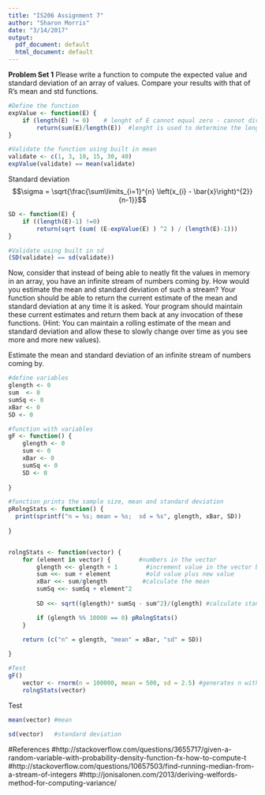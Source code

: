 ```yaml
---
title: "IS206 Assignment 7"
author: "Sharon Morris"
date: "3/14/2017"
output:
  pdf_document: default
  html_document: default
---
```


**Problem Set 1**
Please write a function to compute the expected value and standard deviation of an array of values. Compare your results with that of R’s mean and std functions. 

```r
#Define the function
expValue <- function(E) {
    if (length(E) != 0)    # lenght of E cannot equal zero - cannot divide by zero
        return(sum(E)/length(E))  #lenght is used to determine the length of a list
}

#Validate the function using built in mean
validate <- c(1, 3, 10, 15, 30, 40)
expValue(validate) == mean(validate)
```

Standard deviation 
$$\sigma = \sqrt{\frac{\sum\limits_{i=1}^{n} \left(x_{i} - \bar{x}\right)^{2}} {n-1}}$$
```r
SD <- function(E) {
    if ((length(E)-1) !=0)
        return(sqrt (sum( (E-expValue(E) ) ^2 ) / (length(E)-1)))
}

#Validate using built in sd
(SD(validate) == sd(validate))
```


Now, consider that instead of being able to neatly fit the values in memory in an array, you have an infinite stream of numbers coming by. How would you estimate the mean and standard deviation of such a stream? Your function should be able to return the current estimate of the mean and standard deviation at any time it is asked. Your program should maintain these current estimates and return them back at any invocation of these functions. (Hint: You can maintain a rolling estimate of the mean and standard deviation and allow these to slowly change over time as you see more and more new values).


Estimate the mean and standard deviation of an infinite stream of numbers coming by.

```r
#define variables
glength <- 0
sum  <- 0
sumSq <- 0
xBar <- 0
SD <- 0

#function with variables
gF <- function() {
    glength <- 0
    sum <- 0
    xBar <- 0
    sumSq <- 0
    SD <- 0
    
}

#function prints the sample size, mean and standard deviation
pRolngStats <- function() {
  print(sprintf("n = %s; mean = %s;  sd = %s", glength, xBar, SD))
    
}


rolngStats <- function(vector) {
    for (element in vector) {        #numbers in the vector
        glength <<- glength + 1        #increment value in the vector by 1
        sum <<- sum + element          #old value plus new value
        xBar <<- sum/glength          #calculate the mean
        sumSq <<- sumSq + element^2  
        
        SD <<- sqrt((glength)* sumSq - sum^2)/(glength) #calculate standard deviation

        if (glength %% 10000 == 0) pRolngStats()
    }
    
    return (c("n" = glength, "mean" = xBar, "sd" = SD)) 

}
```

```r
#Test
gF()
    vector <- rnorm(n = 100000, mean = 500, sd = 2.5) #generates n with mean and SD
    rolngStats(vector)
```

Test
```r
mean(vector) #mean
    
sd(vector)   #standard deviation
```



#References
#http://stackoverflow.com/questions/3655717/given-a-random-variable-with-probability-density-function-fx-how-to-compute-t
#http://stackoverflow.com/questions/10657503/find-running-median-from-a-stream-of-integers
#http://jonisalonen.com/2013/deriving-welfords-method-for-computing-variance/